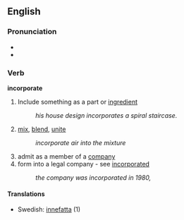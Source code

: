 ==English==
===Pronunciation===
*{{IPA|/ɪnˈkɔrpɚe(ɪ)t/}}
*{{audio|en-ca-incorporate.ogg|Audio (CA)}}
===Verb===
'''incorporate'''
# Include something as a part or [[ingredient]]
#:''his house design incorporates a spiral staircase.''
# [[mix]], [[blend]], [[unite]]
#:''incorporate air into the mixture''
# admit as a member of a [[company]]
# form into a legal company - see [[incorporated]]
#:''the company was incorporated in 1980,''

====Translations====
*Swedish: [[innefatta]] (1)